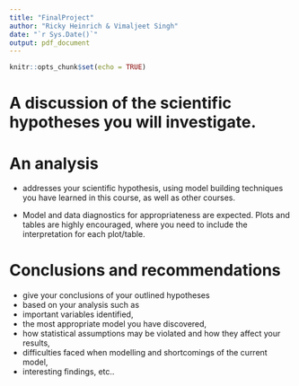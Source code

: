 ```yaml
---
title: "FinalProject"
author: "Ricky Heinrich & Vimaljeet Singh"
date: "`r Sys.Date()`"
output: pdf_document
---
```


```r
knitr::opts_chunk$set(echo = TRUE)
```
# A discussion of the scientific hypotheses you will investigate.

# An analysis  

- addresses your scientific hypothesis, using model building techniques you have learned in this course, as well as other courses. 

- Model and data diagnostics for appropriateness are expected. Plots and tables are highly encouraged, where you need to include the interpretation for each plot/table.

# Conclusions and recommendations
- give your conclusions of your outlined hypotheses 
- based on your analysis such as 
- important variables identified, 
- the most appropriate model you have discovered,
- how statistical assumptions may be violated and how they affect your results, 
- difficulties faced when modelling and shortcomings of the current model, 
- interesting findings, etc..
